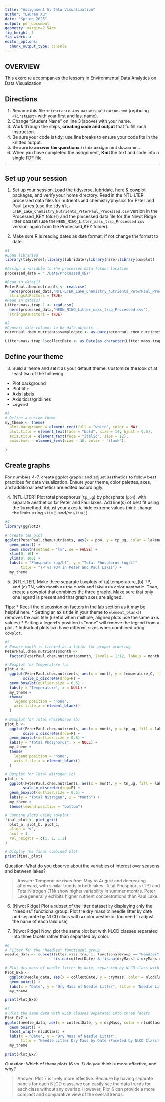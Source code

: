 ```yaml
---
title: "Assignment 5: Data Visualization"
author: "Lauren Xu"
date: "Spring 2025"
output: pdf_document
geometry: margin=2.54cm
fig_height: 3
fig_width: 4
editor_options: 
  chunk_output_type: console
---
```


## OVERVIEW

This exercise accompanies the lessons in Environmental Data Analytics on Data Visualization 

## Directions
1. Rename this file `<FirstLast>_A05_DataVisualization.Rmd` (replacing `<FirstLast>` with your first and last name).
2. Change "Student Name" on line 3 (above) with your name.
3. Work through the steps, **creating code and output** that fulfill each instruction.
4. Be sure your code is tidy; use line breaks to ensure your code fits in the knitted output.
5. Be sure to **answer the questions** in this assignment document.
6. When you have completed the assignment, **Knit** the text and code into a single PDF file.

---

## Set up your session 

1. Set up your session. Load the tidyverse, lubridate, here & cowplot packages, and verify your home directory. Read in the NTL-LTER processed data files for nutrients and chemistry/physics for Peter and Paul Lakes (use the tidy `NTL-LTER_Lake_Chemistry_Nutrients_PeterPaul_Processed.csv` version in the Processed_KEY folder) and the processed data file for the Niwot Ridge litter dataset (use the `NEON_NIWO_Litter_mass_trap_Processed.csv` version, again from the Processed_KEY folder). 

2. Make sure R is reading dates as date format; if not change the format to date.

```r
#1 
#Load libraries
library(tidyverse);library(lubridate);library(here);library(cowplot)

#Assign a variable to the processed data folder location
processed_data = "./Data/Processed_KEY"

#Read in data(1)
PeterPaul.chem.nutrients <- read.csv(
  here(processed_data,"NTL-LTER_Lake_Chemistry_Nutrients_PeterPaul_Processed.csv"),
  stringsAsFactors = TRUE)
#Read in data(2)
Litter.mass.trap.1 <- read.csv(
  here(processed_data,"NEON_NIWO_Litter_mass_trap_Processed.csv"),
  stringsAsFactors = TRUE)

#2 
#Convert date columns to be date objects
PeterPaul.chem.nutrients$sampledate <- as.Date(PeterPaul.chem.nutrients$sampledate, format="%Y/%m/%d")

Litter.mass.trap.1$collectDate <- as.Date(as.character(Litter.mass.trap.1$collectDate), format="%Y-%m-%d")

```
## Define your theme
3. Build a theme and set it as your default theme. Customize the look of at least two of the following: 
 * Plot background
 * Plot title
 * Axis labels
 * Axis ticks/gridlines
 * Legend

```r
#3
# Define a custom theme
my_theme <- theme(
  plot.background = element_rect(fill = "white", color = NA), 
  plot.title = element_text(face = "bold", size = 14, hjust = 0.5), 
  axis.title = element_text(face = "italic", size = 12), 
  axis.text = element_text(size = 10, color = "black"), 
  
)
```

## Create graphs
For numbers 4-7, create ggplot graphs and adjust aesthetics to follow best practices for data visualization. Ensure your theme, color palettes, axes, and additional aesthetics are edited accordingly.

4. [NTL-LTER] Plot total phosphorus (`tp_ug`) by phosphate (`po4`), with separate aesthetics for Peter and Paul lakes. Add line(s) of best fit using the `lm` method. Adjust your axes to hide extreme values (hint: change the limits using `xlim()` and/or `ylim()`).

```r
#4 
library(ggplot2)

# Create the plot
ggplot(PeterPaul.chem.nutrients, aes(x = po4, y = tp_ug, color = lakename)) + 
  geom_point() + 
  geom_smooth(method = "lm", se = FALSE) +  
  xlim(0, 50) +  
  ylim(0, 200) +  
  labs(x = "Phosphate (ug/L)", y = "Total Phosphorus (ug/L)", 
       title = "TP vs PO4 in Peter and Paul Lakes") + 
  my_theme

```


5. [NTL-LTER] Make three separate boxplots of (a) temperature, (b) TP, and (c) TN, with month as the x axis and lake as a color aesthetic. Then, create a cowplot that combines the three graphs. Make sure that only one legend is present and that graph axes are aligned. 

Tips:
* Recall the discussion on factors in the lab section as it may be helpful here. 
* Setting an axis title in your theme to `element_blank()` removes the axis title (useful when multiple, aligned plots use the same axis values)
* Setting a legend's position to "none" will remove the legend from a plot.
* Individual plots can have different sizes when combined using `cowplot`.

```r
#5 
# Ensure month is treated as a factor for proper ordering
PeterPaul.chem.nutrients$month <- 
  factor(PeterPaul.chem.nutrients$month, levels = 1:12, labels = month.abb)

# Boxplot for Temperature (a)
plot_a <- 
  ggplot(PeterPaul.chem.nutrients, aes(x = month, y = temperature_C, fill = lakename)) +
        scale_x_discrete(drop=F) +
  geom_boxplot(outlier.size = 0.5) +
  labs(y = "Temperature", x = NULL) +
  my_theme + 
  theme(
    legend.position = "none", 
    axis.title.x = element_blank()  
  )

# Boxplot for Total Phosphorus (b)
plot_b <- 
  ggplot(PeterPaul.chem.nutrients, aes(x = month, y = tp_ug, fill = lakename)) +
        scale_x_discrete(drop=F) +
  geom_boxplot(outlier.size = 0.5) +
  labs(y = "Total Phosphorus", x = NULL) +
  my_theme +
  theme(
    legend.position = "none", 
    axis.title.x = element_blank()  
  )

# Boxplot for Total Nitrogen (c)
plot_c <- 
  ggplot(PeterPaul.chem.nutrients, aes(x = month, y = tn_ug, fill = lakename)) +
        scale_x_discrete(drop=F) +    
  geom_boxplot(outlier.size = 0.5) +
  labs(y = "Total Nitrogen", x = "Month") + 
  my_theme +
  theme(legend.position = "bottom")

# Combine plots using cowplot
final_plot <- plot_grid(
  plot_a, plot_b, plot_c,
  align = "v",
  ncol = 1,
  rel_heights = c(1, 1, 1.2)  
)

# Display the final combined plot
print(final_plot)
```

Question: What do you observe about the variables of interest over seasons and between lakes? 

> Answer: Temperature rises from May to August and decreasing afterward, with similar trends in both lakes. Total Phosphorus (TP) and Total Nitrogen (TN) show higher variability in summer months. Peter Lake generally exhibits higher nutrient concentrations than Paul Lake. 

6. [Niwot Ridge] Plot a subset of the litter dataset by displaying only the "Needles" functional group. Plot the dry mass of needle litter by date and separate by NLCD class with a color aesthetic. (no need to adjust the name of each land use)

7. [Niwot Ridge] Now, plot the same plot but with NLCD classes separated into three facets rather than separated by color. 

```r
#6
# Filter for the "Needles" functional group
needle_data <- subset(Litter.mass.trap.1, functionalGroup == "Needles" & 
                      !is.na(collectDate) & !is.na(dryMass) & dryMass > 0)

# Plot dry mass of needle litter by date, separated by NLCD class with color aesthetic 
Plot_Ex6 <- 
  ggplot(needle_data, aes(x = collectDate, y = dryMass, color = nlcdClass)) +
  geom_point() +
  labs(x = "Date", y = "Dry Mass of Needle Litter", title = "Needle Litter Dry Mass by Date and NLCD Class") +
  my_theme

print(Plot_Ex6)

#7 
# Plot the same data with NLCD classes separated into three facets
Plot_Ex7 <-
ggplot(needle_data, aes(x = collectDate, y = dryMass, color = nlcdClass)) +
  geom_point() +
  facet_wrap(~ nlcdClass) + 
  labs(x = "Date", y = "Dry Mass of Needle Litter", 
       title = "Needle Litter Dry Mass by Date (Faceted by NLCD Class)") +
  my_theme

print(Plot_Ex7)
```
Question: Which of these plots (6 vs. 7) do you think is more effective, and why? 

> Answer: Plot 7 is likely more effective. Because by having separate panels for each NLCD class, we can easily see the data trends for each class without any overlap. However, Plot 6 can provide a more compact and comparative view of the overall trends.